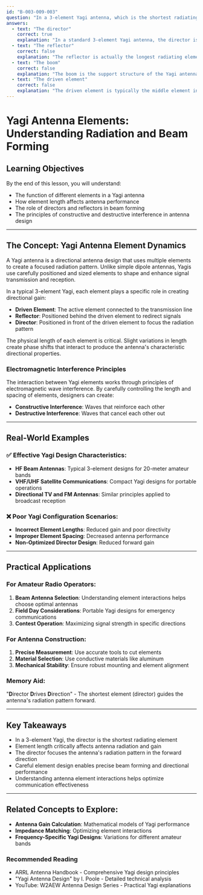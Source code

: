 ```yaml
---
id: "B-003-009-003"
question: "In a 3-element Yagi antenna, which is the shortest radiating element?"
answers:
  - text: "The director"
    correct: true
    explanation: "In a standard 3-element Yagi antenna, the director is intentionally designed to be the shortest radiating element. Its shorter length is precisely calculated to create constructive interference that focuses the antenna's radiation pattern in the forward direction, increasing gain and directionality. The physical length of the director is carefully tuned to be slightly shorter than the driven element to create the desired beam characteristics."
  - text: "The reflector"
    correct: false
    explanation: "The reflector is actually the longest radiating element in a 3-element Yagi antenna. Its longer length compared to the driven element helps to redirect and reinforce signals in the forward direction by creating a phase shift that improves the antenna's directional performance and gain."
  - text: "The boom"
    correct: false
    explanation: "The boom is the support structure of the Yagi antenna that holds the elements in place and is not a radiating element itself. It is typically made of non-conductive material like aluminum or fiberglass and does not participate in the electromagnetic radiation process."
  - text: "The driven element"
    correct: false
    explanation: "The driven element is typically the middle element in a 3-element Yagi and is usually the same length as the reference element. It is the element directly connected to the transmission line and serves as the primary radiating and receiving component, with the director and reflector modifying its radiation pattern."
---
```


# Yagi Antenna Elements: Understanding Radiation and Beam Forming

## Learning Objectives
By the end of this lesson, you will understand:
- The function of different elements in a Yagi antenna
- How element length affects antenna performance
- The role of directors and reflectors in beam forming
- The principles of constructive and destructive interference in antenna design

---

## The Concept: Yagi Antenna Element Dynamics

A Yagi antenna is a directional antenna design that uses multiple elements to create a focused radiation pattern. Unlike simple dipole antennas, Yagis use carefully positioned and sized elements to shape and enhance signal transmission and reception.

In a typical 3-element Yagi, each element plays a specific role in creating directional gain:
- **Driven Element**: The active element connected to the transmission line
- **Reflector**: Positioned behind the driven element to redirect signals
- **Director**: Positioned in front of the driven element to focus the radiation pattern

The physical length of each element is critical. Slight variations in length create phase shifts that interact to produce the antenna's characteristic directional properties.

### Electromagnetic Interference Principles

The interaction between Yagi elements works through principles of electromagnetic wave interference. By carefully controlling the length and spacing of elements, designers can create:
- **Constructive Interference**: Waves that reinforce each other
- **Destructive Interference**: Waves that cancel each other out

---

## Real-World Examples

### ✅ Effective Yagi Design Characteristics:
- **HF Beam Antennas**: Typical 3-element designs for 20-meter amateur bands
- **VHF/UHF Satellite Communications**: Compact Yagi designs for portable operations
- **Directional TV and FM Antennas**: Similar principles applied to broadcast reception

### ❌ Poor Yagi Configuration Scenarios:
- **Incorrect Element Lengths**: Reduced gain and poor directivity
- **Improper Element Spacing**: Decreased antenna performance
- **Non-Optimized Director Design**: Reduced forward gain

---

## Practical Applications

### For Amateur Radio Operators:
1. **Beam Antenna Selection**: Understanding element interactions helps choose optimal antennas
2. **Field Day Considerations**: Portable Yagi designs for emergency communications
3. **Contest Operation**: Maximizing signal strength in specific directions

### For Antenna Construction:
1. **Precise Measurement**: Use accurate tools to cut elements
2. **Material Selection**: Use conductive materials like aluminum
3. **Mechanical Stability**: Ensure robust mounting and element alignment

### Memory Aid:
"**D**irector **D**rives **D**irection" - The shortest element (director) guides the antenna's radiation pattern forward.

---

## Key Takeaways

- In a 3-element Yagi, the director is the shortest radiating element
- Element length critically affects antenna radiation and gain
- The director focuses the antenna's radiation pattern in the forward direction
- Careful element design enables precise beam forming and directional performance
- Understanding antenna element interactions helps optimize communication effectiveness

---

## Related Concepts to Explore:
- **Antenna Gain Calculation**: Mathematical models of Yagi performance
- **Impedance Matching**: Optimizing element interactions
- **Frequency-Specific Yagi Designs**: Variations for different amateur bands

### Recommended Reading
- ARRL Antenna Handbook - Comprehensive Yagi design principles
- "Yagi Antenna Design" by I. Poole - Detailed technical analysis
- YouTube: W2AEW Antenna Design Series - Practical Yagi explanations
